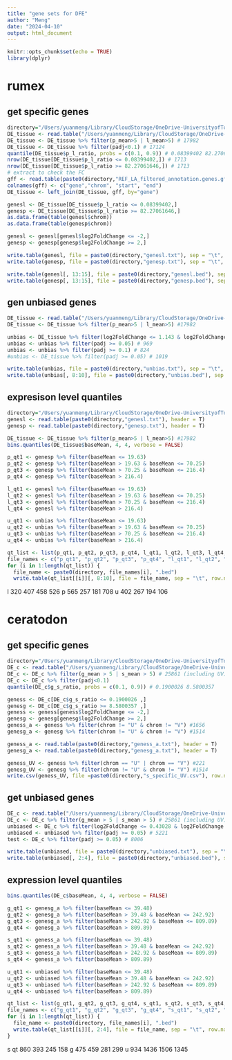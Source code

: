 ```yaml
---
title: "gene sets for DFE"
author: "Meng"
date: "2024-04-10"
output: html_document
---
```


```r
knitr::opts_chunk$set(echo = TRUE)
library(dplyr)
```

# rumex
## get specific genes
```r
directory="/Users/yuanmeng/Library/CloudStorage/OneDrive-UniversityofToronto/Manuscripts/rumex_haploid_sel/deseq2/"
DE_tissue <- read.table("/Users/yuanmeng/Library/CloudStorage/OneDrive-UniversityofToronto/Manuscripts/rumex_haploid_sel/deseq2/result_tissue_full.txt", header=T)
DE_tissue <- DE_tissue %>% filter(p_mean>5 | l_mean>5) # 17982
DE_tissue <- DE_tissue %>% filter(padj<0.1) # 17124
quantile(DE_tissue$p_l_ratio, probs = c(0.1, 0.9)) # 0.08399402 82.27061646
nrow(DE_tissue[DE_tissue$p_l_ratio <= 0.08399402,]) # 1713
nrow(DE_tissue[DE_tissue$p_l_ratio >= 82.27061646,]) # 1713
# extract to check the FC
gff <- read.table(paste0(directory,"REF_LA_filtered_annotation.genes.gff"))
colnames(gff) <- c("gene","chrom", "start", "end")
DE_tissue <- left_join(DE_tissue, gff, by="gene")

genesl <- DE_tissue[DE_tissue$p_l_ratio <= 0.08399402,]
genesp <- DE_tissue[DE_tissue$p_l_ratio >= 82.27061646,] 
as.data.frame(table(genesl$chrom))
as.data.frame(table(genesp$chrom))

genesl <- genesl[genesl$log2FoldChange <= -2,]
genesp <- genesp[genesp$log2FoldChange >= 2,]

write.table(genesl, file = paste0(directory,"genesl.txt"), sep = "\t", row.names = FALSE, quote = FALSE)
write.table(genesp, file = paste0(directory,"genesp.txt"), sep = "\t", row.names = FALSE, quote = FALSE)

write.table(genesl[, 13:15], file = paste0(directory,"genesl.bed"), sep = "\t", row.names = FALSE, col.names = FALSE, quote = FALSE)
write.table(genesp[, 13:15], file = paste0(directory,"genesp.bed"), sep = "\t", row.names = FALSE, col.names = FALSE, quote = FALSE)
```


## gen unbiased genes
```r
DE_tissue <- read.table("/Users/yuanmeng/Library/CloudStorage/OneDrive-UniversityofToronto/Manuscripts/rumex_haploid_sel/deseq2/result_tissue_full.txt", header=T)
DE_tissue <- DE_tissue %>% filter(p_mean>5 | l_mean>5) #17982

unbias <- DE_tissue %>% filter(log2FoldChange <= 1.143 & log2FoldChange > -1.255) # 4496
unbias <- unbias %>% filter(padj >= 0.05) # 969
unbias <- unbias %>% filter(padj >= 0.1) # 824
#unbias <- DE_tissue %>% filter(padj >= 0.05) # 1019

write.table(unbias, file = paste0(directory,"unbias.txt"), sep = "\t", row.names = FALSE, quote = FALSE)
write.table(unbias[, 8:10], file = paste0(directory,"unbias.bed"), sep = "\t", row.names = FALSE, col.names = FALSE, quote = FALSE)
```


## expresison level quantiles
```r
directory="/Users/yuanmeng/Library/CloudStorage/OneDrive-UniversityofToronto/Manuscripts/rumex_haploid_sel/deseq2/"
genesl <- read.table(paste0(directory,"genesl.txt"), header = T)
genesp <- read.table(paste0(directory,"genesp.txt"), header = T)

DE_tissue <- DE_tissue %>% filter(p_mean>5 | l_mean>5) #17982
bins.quantiles(DE_tissue$baseMean, 4, 4, verbose = FALSE)

p_qt1 <- genesp %>% filter(baseMean <= 19.63)
p_qt2 <- genesp %>% filter(baseMean > 19.63 & baseMean <= 70.25)
p_qt3 <- genesp %>% filter(baseMean > 70.25 & baseMean <= 216.4)
p_qt4 <- genesp %>% filter(baseMean > 216.4)

l_qt1 <- genesl %>% filter(baseMean <= 19.63)
l_qt2 <- genesl %>% filter(baseMean > 19.63 & baseMean <= 70.25)
l_qt3 <- genesl %>% filter(baseMean > 70.25 & baseMean <= 216.4)
l_qt4 <- genesl %>% filter(baseMean > 216.4)

u_qt1 <- unbias %>% filter(baseMean <= 19.63)
u_qt2 <- unbias %>% filter(baseMean > 19.63 & baseMean <= 70.25)
u_qt3 <- unbias %>% filter(baseMean > 70.25 & baseMean <= 216.4)
u_qt4 <- unbias %>% filter(baseMean > 216.4)

qt_list <- list(p_qt1, p_qt2, p_qt3, p_qt4, l_qt1, l_qt2, l_qt3, l_qt4, u_qt1, u_qt2, u_qt3, u_qt4)
file_names <- c("p_qt1", "p_qt2", "p_qt3", "p_qt4", "l_qt1", "l_qt2", "l_qt3", "l_qt4", "u_qt1", "u_qt2", "u_qt3", "u_qt4")
for (i in 1:length(qt_list)) {
  file_name <- paste0(directory, file_names[i], ".bed")
  write.table(qt_list[[i]][, 8:10], file = file_name, sep = "\t", row.names = FALSE, col.names = FALSE, quote = FALSE)}
```
l
320 407 458 526
p
565 257 181 708
u
402 267 194 106

# ceratodon
## get specific genes
```r
directory="/Users/yuanmeng/Library/CloudStorage/OneDrive-UniversityofToronto/Manuscripts/ceratodon_haploid_sel/deseq2/"
DE_c <- read.table("/Users/yuanmeng/Library/CloudStorage/OneDrive-UniversityofToronto/Manuscripts/ceratodon_haploid_sel/deseq2/DE_results_all.txt", header =T) # 30107
DE_c <- DE_c %>% filter(g_mean > 5 | s_mean > 5) # 25861 (including UV)
DE_c <- DE_c %>% filter(padj<0.1)
quantile(DE_c$g_s_ratio, probs = c(0.1, 0.9)) # 0.1900026 8.5800357  

geness <- DE_c[DE_c$g_s_ratio <= 0.1900026 ,]
genesg <- DE_c[DE_c$g_s_ratio >= 8.5800357 ,] 
geness <- geness[geness$log2FoldChange <= -2,] 
genesg <- genesg[genesg$log2FoldChange >= 2,] 
geness_a <- geness %>% filter(chrom != "U" & chrom != "V") #1656
genesg_a <- genesg %>% filter(chrom != "U" & chrom != "V") #1514

geness_a <- read.table(paste0(directory,"geness_a.txt"), header = T)
genesg_a <- read.table(paste0(directory,"genesg_a.txt"), header = T)

geness_UV <- geness %>% filter(chrom == "U" | chrom == "V") #221
genesg_UV <- genesg %>% filter(chrom != "U" & chrom != "V") #1514
write.csv(geness_UV, file =paste0(directory,"s_specific_UV.csv"), row.names = FALSE, quote = FALSE) 


```

## get unbiased genes
```r
DE_c <- read.table("/Users/yuanmeng/Library/CloudStorage/OneDrive-UniversityofToronto/Manuscripts/ceratodon_haploid_sel/deseq2/DE_results_all.txt", header =T) # 30107
DE_c <- DE_c %>% filter(g_mean > 5 | s_mean > 5) # 25861 (including UV)
unbiased <- DE_c %>% filter(log2FoldChange <= 0.43028 & log2FoldChange > -0.3853 ) # 6466
unbiased <- unbiased %>% filter(padj >= 0.05) # 5221
test <- DE_c %>% filter(padj >= 0.05) # 8006

write.table(unbiased, file = paste0(directory,"unbiased.txt"), sep = "\t", row.names = FALSE, quote = FALSE)
write.table(unbiased[, 2:4], file = paste0(directory,"unbiased.bed"), sep = "\t", row.names = FALSE, col.names = FALSE, quote = FALSE)
```


## expression level quantiles
```r
bins.quantiles(DE_c$baseMean, 4, 4, verbose = FALSE)

g_qt1 <- genesg_a %>% filter(baseMean <= 39.48)
g_qt2 <- genesg_a %>% filter(baseMean > 39.48 & baseMean <= 242.92)
g_qt3 <- genesg_a %>% filter(baseMean > 242.92 & baseMean <= 809.89)
g_qt4 <- genesg_a %>% filter(baseMean > 809.89)

s_qt1 <- geness_a %>% filter(baseMean <= 39.48)
s_qt2 <- geness_a %>% filter(baseMean > 39.48 & baseMean <= 242.92)
s_qt3 <- geness_a %>% filter(baseMean > 242.92 & baseMean <= 809.89)
s_qt4 <- geness_a %>% filter(baseMean > 809.89)

u_qt1 <- unbiased %>% filter(baseMean <= 39.48)
u_qt2 <- unbiased %>% filter(baseMean > 39.48 & baseMean <= 242.92)
u_qt3 <- unbiased %>% filter(baseMean > 242.92 & baseMean <= 809.89)
u_qt4 <- unbiased %>% filter(baseMean > 809.89)

qt_list <- list(g_qt1, g_qt2, g_qt3, g_qt4, s_qt1, s_qt2, s_qt3, s_qt4, u_qt1, u_qt2, u_qt3, u_qt4)
file_names <- c("g_qt1", "g_qt2", "g_qt3", "g_qt4", "s_qt1", "s_qt2", "s_qt3", "s_qt4", "u_qt1", "u_qt2", "u_qt3", "u_qt4")
for (i in 1:length(qt_list)) {
  file_name <- paste0(directory, file_names[i], ".bed")
  write.table(qt_list[[i]][, 2:4], file = file_name, sep = "\t", row.names = FALSE, col.names = FALSE, quote = FALSE)
}
```

s qt
860 393 245 158
g
475 459 281 299
u
934 1436 1506 1345

